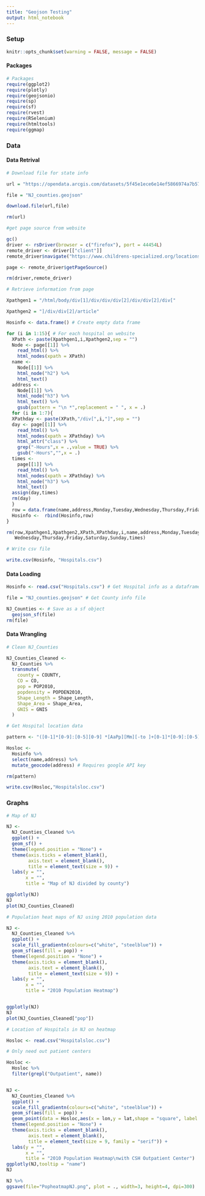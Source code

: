 ```yaml
---
title: "Geojson Testing"
output: html_notebook
---
```


### Setup
```r
knitr::opts_chunk$set(warning = FALSE, message = FALSE)
```
#### Packages

```r
# Packages
require(ggplot2)
require(plotly)
require(geojsonio)
require(sp)
require(sf)
require(rvest)
require(RSelenium)
require(htmltools)
require(ggmap)
```

### Data

#### Data Retrival

```r
# Download file for state info

url = "https://opendata.arcgis.com/datasets/5f45e1ece6e14ef5866974a7b57d3b95_1.geojson"

file = "NJ_counties.geojson"

download.file(url,file)

rm(url)
```

```r
#get page source from website

gc()
driver <- rsDriver(browser = c("firefox"), port = 44454L)
remote_driver <- driver[["client"]] 
remote_driver$navigate("https://www.childrens-specialized.org/locations-directory/?")

page <- remote_driver$getPageSource()

rm(driver,remote_driver)
```

```r
# Retrieve information from page

Xpathgen1 = "/html/body/div[1]/div/div/div[2]/div/div[2]/div["

Xpathgen2 = "]/div/div[2]/article"

Hosinfo <- data.frame() # Create empty data frame

for (i in 1:15){ # For each hospital on website 
  XPath <- paste(Xpathgen1,i,Xpathgen2,sep = "") 
  Node <- page[[1]] %>% 
    read_html() %>%
    html_nodes(xpath = XPath)
  name <-
    Node[[1]] %>%
    html_node("h2") %>%
    html_text()
  address <-
    Node[[1]] %>%
    html_node("h3") %>%
    html_text() %>%
    gsub(pattern = "\n *",replacement = " ", x = .)
  for (i in 1:7){
  XPathday <- paste(XPath,"/div[",i,"]",sep = "")
  day <- page[[1]] %>% 
    read_html() %>%
    html_nodes(xpath = XPathday) %>%
    html_attr("class") %>%
    grep("-Hours",x = .,value = TRUE) %>%
    gsub("-Hours","",x = .)
  times <-
    page[[1]] %>% 
    read_html() %>%
    html_nodes(xpath = XPathday) %>%
    html_node("h3") %>%
    html_text()
  assign(day,times)
  rm(day)
  }
  row = data.frame(name,address,Monday,Tuesday,Wednesday,Thursday,Friday,Saturday,Sunday)
  Hosinfo <-  rbind(Hosinfo,row)
}

rm(row,Xpathgen1,Xpathgen2,XPath,XPathday,i,name,address,Monday,Tuesday,
   Wednesday,Thursday,Friday,Saturday,Sunday,times)

# Write csv file 

write.csv(Hosinfo, "Hospitals.csv")
```

#### Data Loading

```r
Hosinfo <- read.csv("Hospitals.csv") # Get Hospital info as a dataframe

file = "NJ_counties.geojson" # Get County info file

NJ_Counties <- # Save as a sf object
  geojson_sf(file)
rm(file)
```



#### Data Wrangling

```r
# Clean NJ_Counties 

NJ_Counties_Cleaned <- 
  NJ_Counties %>%
  transmute(
    county = COUNTY,
    CO = CO,
    pop = POP2010,
    popdensity = POPDEN2010,
    Shape_Length = Shape_Length,
    Shape_Area = Shape_Area,
    GNIS = GNIS
  )
```

```r
# Get Hospital location data

pattern <- "([0-1]*[0-9]:[0-5][0-9] *[AaPp][Mm][-to ]+[0-1]*[0-9]:[0-5][0-9] *[AaPp][Mm])" # Pattern to extract first time range

Hosloc <- 
  Hosinfo %>%
  select(name,address) %>%
  mutate_geocode(address) # Requires google API key

rm(pattern)

write.csv(Hosloc,"Hospitalsloc.csv")
```


### Graphs 

```r
# Map of NJ 

NJ <-
  NJ_Counties_Cleaned %>%
  ggplot() +
  geom_sf() +
  theme(legend.position = "None") +
  theme(axis.ticks = element_blank(),
        axis.text = element_blank(),
        title = element_text(size = 9)) +
  labs(y = "",
       x = "",
       title = "Map of NJ divided by county")

ggplotly(NJ)
NJ
plot(NJ_Counties_Cleaned)
```



```r
# Population heat maps of NJ using 2010 population data

NJ <-
  NJ_Counties_Cleaned %>%
  ggplot() +
  scale_fill_gradientn(colours=c("white", "steelblue")) +
  geom_sf(aes(fill = pop)) +
  theme(legend.position = "None") +
  theme(axis.ticks = element_blank(),
        axis.text = element_blank(),
        title = element_text(size = 9)) +
  labs(y = "",
       x = "",
       title = "2010 Population Heatmap")


ggplotly(NJ)
NJ
plot(NJ_Counties_Cleaned["pop"])
```


```r

# Location of Hospitals in NJ on heatmap

Hosloc <- read.csv("Hospitalsloc.csv")

# Only need out patient centers 

Hosloc <-
  Hosloc %>%
  filter(grepl("Outpatient", name))


NJ <-
  NJ_Counties_Cleaned %>%
  ggplot() +
  scale_fill_gradientn(colours=c("white", "steelblue")) +
  geom_sf(aes(fill = pop)) +
  geom_point(data = Hosloc,aes(x = lon,y = lat,shape = "square", label = name,color = "orange")) +
  theme(legend.position = "None") +
  theme(axis.ticks = element_blank(),
        axis.text = element_blank(),
        title = element_text(size = 9, family = "serif")) +
  labs(y = "",
       x = "",
       title = "2010 Population Heatmap\nwith CSH Outpatient Center")
ggplotly(NJ,tooltip = "name")
NJ

NJ %>%
ggsave(file="PopheatmapNJ.png", plot = ., width=3, height=4, dpi=300)

```

